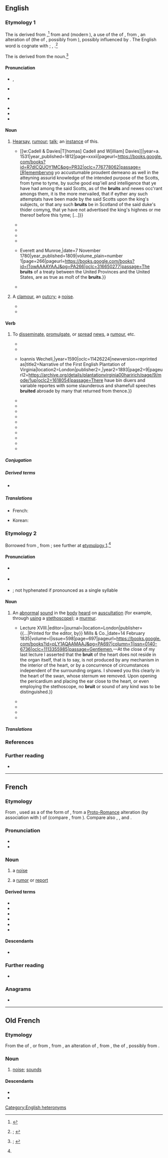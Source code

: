 {{also|brúit|brùit}}
==English==
{{was wotd|2020|August|10}}

===Etymology 1===
{{root|en|ine-pro|*h₁rewg-}}
The {{glossary|noun}} is derived from {{inh|en|enm|bruit|t=commotion, tumult; fame, renown; collective noun for a group of barons}}{{nb...|brewt, brewte, brut, brute, bruyt, bruyte|otherforms=1}},<ref>{{R:MED Online|pos=n|id=MED6204}}</ref> from {{der|en|xno|brut|t=commotion, tumult; noise, sounds; fame, renown; hearsay, rumour; collective noun for a group of barons}} and {{der|en|fro|bruit|t=commotion, tumult; noise, sounds; fame, renown; hearsay, rumour}} (modern {{cog|fr|bruit|t=noise; report, rumour}}), a {{glossary|noun}} use of the {{glossary|past}} {{glossary|participle}} of {{m|fro|bruire|t=to make a noise; to rattle; to roar; to rustle}}, from {{der|en|LL.|brugere}}, an alteration of {{der|en|la|rugīre|t=to roar}} (the {{glossary|present}} {{glossary|active}} {{glossary|infinitive}} of {{m|la|rugiō|t=to bray; to bellow, roar; to rumble}}, possibly from {{der|en|ine-pro|*h₁rewg-|t=to belch; to roar}}), possibly influenced by {{der|en|LL.|bragere|t=to bray}}. The English word is cognate with {{cog|ca|brogir|t=to roar}}; {{cog|pro|bruir}}, {{m|pro|brugir|t=to roar}}.<ref name="OED">{{R:OED Online|pos=n|id=23915|date=December 2016|nodot=1}}; {{R:Lexico|pos=n}}</ref>

The {{glossary|verb}} is derived from the noun.<ref>{{R:OED Online|pos=v|id=23916|date=December 2016|nodot=1}}; {{R:Lexico|pos=v}}</ref>

====Pronunciation====
* {{a|RP}} {{enPR|bro͞ot}}, {{IPA|en|/bɹuːt/}}
* {{audio|en|LL-Q1860 (eng)-I learned some phrases-bruit.wav|Audio (RP)}}
* {{a|GA}} {{IPA|en|/bɹut/}}
* {{audio|en|En-us-brute.ogg|Audio (GA)}}
* {{rhymes|en|uːt|s=1}}
* {{homophones|en|brute}}

====Noun====
{{en-noun|~}}

# {{lb|en|uncountable|archaic}} [[hearsay|Hearsay]], [[rumour#Noun|rumour]]; [[talk#Noun|talk]]; {{lb|en|countable}} an [[instance#Noun|instance]] of this.
#* {{quote-book|en|author=John Galt|authorlink=John Galt (novelist)|quotee={{w|Thomas Wolsey}}|chapter=[Appendix. Book III.] No. V. The Copie of My Lord Cardinall’s L’res, Sent to the [[w:Baron Dacre|Lord Dacre of the Northe]].|title=The Life and Administration of Cardinal Wolsey|location=London|publisher={{...|Printed for}} [[w:Cadell & Davies|T[homas] Cadell and W[illiam] Davies]]|year=a. 1531|year_published=1812|page=xxxii|pageurl=https://books.google.com/books?id=R7dlCQUOY1MC&pg=PR32|oclc=776778062|passage=[R]ememberyng yo{{sup|r}} accustumable proudent demeano{{sup|r}} as well in the atteyning assurid knowledge of the intended purpose of the Scotts, from tyme to tyme, by suche good esp'iell and intelligence that ye have had among the said Scotts, as of the '''bruits''' and newes occ'rant amongs them, it is the more mervailed, that if eyther any such attemptats have been made by the said Scotts upon the king's subjects, or that any such '''bruits''' be in Scotland of the said duke's thider comyng, that ye have not advertised the king's highnes or me thereof before this tyme; [...]}}
#* {{RQ:Shakespeare Henry 6-3|act=IV|scene=vii|page=167|column=1|passage=Brother, we will proclaime you out of hand, / The '''bruit''' thereof will bring you many friends.}}
#* {{RQ:Shakespeare Timon of Athens|act=V|scene=i|page=97|column=1|passage=But yet I loue my Country, and am not / One that reioyces in the common [[wreck|wracke]], / As common '''bruite''' doth put it.}}
#* {{RQ:Bacon Essayes|chapter=Of Vaine-Glory. LIIII.|page=308|passage=Neither can they [vainglorious people] be ''Secret'', and therefore not Effectuall; but according to the ''French'' Prouerbe; ''Beaucoup de Bruit, peu de Fruit'': ''Much '''Bruit''', little Fruit''.}}
#* {{RQ:Richardson Clarissa|volume=III|chapter=Letter XVII. From Mr. Lovelace, in Continuation.|page=104|passage=Common '''bruit'''!—Is virtue to be eſtabliſhed by common '''bruit''' only?—Has her virtue ever been ''proved''?—Who has dared to try her virtue?}}
#* {{quote-book|en|author=John Adams|authorlink=John Adams|chapter=Letter XXXVI|title=Correspondence of the Late President Adams.{{nb...|Originally Published in the Boston Patriot. In a Series of Letters.}}|location=Boston, Mass.|publisher={{...|Printed by}} Everett and Munroe,{{nb...|No. 78, State Street.}}|date=7 November 1780|year_published=1809|volume_plain=number 1|page=266|pageurl=https://books.google.com/books?id=ITowAAAAYAAJ&pg=PA266|oclc=316650277|passage=The '''bruits''' of a treaty between the United Provinces and the United States, are as true as moſt of the '''bruits'''.}}
#* {{quote-book|en|author=Michael Arlen|authorlink=Michael Arlen|chapter=Ep./1/1|title=“Piracy”: A Romantic Chronicle of These Days|location=London|publisher=[[w:William Collins, Sons|W[illiam] Collins Sons & Co.]]|year=1922|oclc=607498|ol=1519647W|passage=And so it had always pleased M. Stutz to expect great things from the dark young man whom he had first seen in his early twenties ; and his expectations had waxed rather than waned on hearing the faint '''bruit''' of the love of Ivor and Virginia—for Virginia, M. Stutz thought, would bring fineness to a point in a man like Ivor Marlay, [...]}}
# {{lb|en|countable|obsolete}} A [[clamour#Noun|clamour]], an [[outcry]]; a [[noise#Noun|noise]].
#* {{RQ:King James Version|Nahum|3|19|url=https://archive.org/stream/Bible1611/Binder1#page/n986/mode/1up|column=2|passage=There is no healing of thy bruiſe: thy wound is grieuous: all that heare the '''bruit''' of thee, ſhall clap the hands ouer thee: for vpon whom hath not thy wickedneſſe paſſed continually?}}
#* {{quote-book|en|author=Thomas Hood|authorlink=Thomas Hood|chapter=The Plea of the Midsummer Fairies|title=The Plea of the Midsummer Fairies, Hero and Leander, Lycus the Centaur, and Other Poems|location=Philadelphia, Pa.|publisher=[[w:Eliakim Littell|E[liakim] Littell]],{{nb...|Chesnut Street}}, and J. Grigg,{{nb...|No. 9, North Fourth Street.}}|year=1827|section=stanza XVI|page=6|pageurl=https://books.google.com/books?id=5skjAAAAMAAJ&pg=PA6|oclc=5209941|passage=[S]ome fresh '''bruit''' / Startled me all aheap!—and soon I saw / The horridest shape that ever raised my awe,— [...]}}

====Verb====
{{en-verb}}

# {{lb|en|transitive|archaic|_|in|_|Britain|current in the|_|US}} To [[disseminate]], [[promulgate]], or [[spread#Verb|spread]] [[news]], a [[rumour#Noun|rumour]], etc.
#* {{RQ:Ovid Golding Metamorphosis|book=2|folio=20|passage=And if it be to be beleued, as '''bruted''' is by fame. / A day did paſſe without the Sunne.}}
#* {{quote-book|en|author=Matthew Parker|authorlink=Matthew Parker|author2=John Strype|authorlink2=John Strype|chapter=[An Appendix to Archbishop Parker’s Life.] Number XI. Articles for the Dioceses, to be Inquired of in the Archbishop’s Metropolitical Visitation.|title=The Life and Acts of Matthew Parker, the First Archbishop of Canterbury in the Reign of [[w:Elizabeth I|Queen Elizabeth]].{{nb...|To which is Added, an Appendix, Containing Various Transcripts of Records, Letters, Instruments, and Other Papers, for the Asserting or Illustrating the foregoing History. In Four Books.}}|location=Oxford, Oxfordshire|publisher=[[w:Oxford University Press|Clarendon Press]]|year=a. 1576|year_published=1821|section=paragraph 22|volume=III|page=32|pageurl=https://books.google.com/books?id=pJRIAAAAMAAJ&pg=PA32|oclc=2430394|passage=Generally, Whether there be [...] any that stubbornly refuse to conform themselves to unity and good religion: any that '''bruiteth''' abroad rumours of the alteration of the same, or otherwise that disturbeth good orders, and the quietnes of Christs Church and Christian congregation.}}
#* {{quote-book|en|author=Thomas Hariot [''i.e.'', {{w|Thomas Harriot}}]|chapter=To the Adventvrers, Favorers, and VVellvvillers of the Enterprise for the Inhabitting and Planting in Virginia|title=A Briefe and True Report of the New Found Land of Virginia,{{nb...|of the Commodities and of the Nature and Manners of the Naturall Inhabitants. Discouered by the English Colony there Seated by Sir Richard Greinulle Knight. In the Yeere 1585. Which Remained vnder the Gouernement of Twelue Monethes, at the Speciall Charge and Direction of the Honourable Sir Walter Raleigh Knight Lord Warden of the Stanneries who therein hath beene fauoured and Authorised by Her Maiestie and Her Letters Patents: This Fore Book is Made in English by Thomas Hariot Seruantt to the abouenamed Sir Walter, a Member of the Colony, and there Imployed in Discouering.}}|location=Frankfurt am Main|publisher={{...|Typis}} Ioannis Wecheli,{{nb...|svmtibvs vero Theodori de Bry}}|year=1590|oclc=11426224|newversion=reprinted as|title2=Narrative of the First English Plantation of Virginia{{nb...|by Thomas Hariot: First Printed at London in 1588, now Reproduced after De Bry’s Illustrated Edition Printed at Frankfort in 1590, the Illustrations having been Designed in Virginia in 1585 by John White}}|location2=London|publisher2={{w|Bernard Quaritch}},{{nb...|15 Piccadilly, W.}}|year2=1893|page2=9|pageurl2=https://archive.org/details/plantationvirginia00haririch/page/9/mode/1up|oclc2=1618054|passage=There haue bin diuers and variable reportes with some slaunderous and shamefull speeches '''bruited''' abroade by many that returned from thence.}}
#* {{RQ:Shakespeare Hamlet Q1-2|version=Q2|act=I|scene=ii|url=https://books.google.com/books?id=jtBcAAAAcAAJ&pg=PP15|lines=127–128|passage=And the Kings rowſe the heauen shall '''brute''' againe, / Reſpeaking earthly thunder; [...]}}
#* {{quote-journal|en|title=Character of an Ex-sheriff|magazine=The Rambler’s Magazine; or, Fashionable Emporium of Polite Literature,{{nb...|the Fine Arts—Politics—Theatrical Excellencies—Wit—Humour—Genius—Taste—Gallantry—and All the Gay Variety of Supreme Bon Ton.}}|location=London|publisher=[[w:William Benbow|[William] Benbow]],{{nb...|printer, Byron’s Head, Castle Street, Leicester Square.}}|date=1 September 1822|volume=I|issue=IX|page=413|pageurl=https://books.google.com/books?id=r103AAAAMAAJ&pg=PA413|oclc=40637333|passage=Even his amours he '''bruits''' forth to the public, to the delight of every pot-boy.}}
#* {{RQ:Dickens Barnaby Rudge|volume=II|chapter=33|page=128|passage=As he took John Willet's view of the matter in regard to the propriety of not '''bruiting''' the tale abroad, unless the spirit should appear to him again, in which case it would be necessary to take immediate counsel with the clergyman, it was solemnly resolved that it should be hushed up and kept quiet.}}
#* {{quote-book|en|author=Herodotus|authorlink=Herodotus|chapter=The Sixth Book of the History of Herodotus, Entitled Erato|translators={{w|George Rawlinson}}, assisted by Henry Rawlinson and [[w:John Gardner Wilkinson|J[ohn] G[ardner] Wilkinson]]|title=[[w:Histories (Herodotus)|The History of Herodotus.{{nb...|A New English Version, Edited with Copious Notes and Appendices, Illustrating the History and Geography of Herodotus, from the Most Recent Sources of Information; and Embodying the Chief Results, Historical and Ethnographical, which have been Obtained in the Progress of Cuneiform and Hieroglyphical Discovery. [...]}} In Four Volumes]]|location=London|publisher=[[w:John Murray (publisher)|John Murray]],{{nb...|Albemarle Street.}}|year=1859|volume=III|section=paragraph 64|page=458|pageurl=https://books.google.com/books?id=FosCAAAAQAAJ&pg=PA458|oclc=960879497|passage=In course of time [[w:Ariston of Sparta|Ariston]] died; and {{w|Demaratus}} received the kingdom: but it was fated, as it seems, that these words, when '''bruited''' abroad, should strip him of his sovereignty.}}
#* {{RQ:Orczy Elusive Pimpernel|chapter=Time—Place—Conditions|page=121|passage=What need to '''bruit''' our pleasant quarrel abroad? You will like the weapons, sir, and you shall have your own choice from the pair&nbsp;… You are a fine fencer, I feel sure&nbsp;…}}
#* {{quote-book|en|author=Ovid|authorlink=Ovid|chapter=&#91;[[w:Amores (Ovid)|The Amores]].&#93; Book the Third.|translator={{w|Grant Showerman}}|editors=[[w:Thomas Ethelbert Page|T[homas] E[thelbert] Page]] and [[w:W. H. D. Rouse|W[illiam] H[enry] D[enham] Rouse]]|title={{w|Heroides}} and Amores{{nb...|With an English Translation}}|series={{w|Loeb Classical Library}}|seriesvolume=41|location=London|publisher=[[w:Heinemann (publisher)|William Heinemann]]; New York, N.Y.: [[w:Macmillan Inc|The Macmillan Company]]|year=1914|section=section I|page=445|pageurl=https://archive.org/details/heroidesamores00ovid/page/445/mode/1up|oclc=685374|passage=Thou art not ware, but thou art tossed on the tongues of all the city, casting away all shame, thou '''bruitest''' abroad thy deeds.}}
#* {{quote-book|en|author=Marvin Kaye|authorlink=Marvin Kaye|chapter=20|chapterurl=https://books.google.com/books?id=fGq_AwAAQBAJ&pg=PT119|title=The Grand Ole Opry Murders|series=A Hilary Quayle Mystery|seriesvolume=2|location=London|publisher=Head of Zeus|year=1974|year_published=2014|isbn=978-1-78408-638-1|passage=TV news shows had been '''bruiting''' the Boulder case, too; as a result, the atmosphere in the press section that night was knife-keen.}}
#* {{quote-book|en|author=Don DeLillo|authorlink=Don DeLillo|title=[[w:Underworld (DeLillo novel)|Underworld]]|edition=1st trade paperback|location=New York, N.Y.|publisher=[[w:Charles Scribner's Sons|Scribner]]|year=1997|year_published=2003|page=421|pageurl=https://books.google.com/books?id=m0oRCgAAQBAJ&pg=PA421|isbn=978-0-684-84815-0|passage=Paranoid. Now he knew what it meant, this word that was bandied and '''bruited''' so easily, and he sensed the connections being made around him, [...]}}
#* {{quote-web|en|author=Darren Murph|title=China’s Maglev Trains to Hit 1,000km/h in Three Years,{{nb...|Doc Brown to Finally Get 1985 Squared Away}}|archiveurl=https://web.archive.org/web/20200810111610/https://www.engadget.com/2010-08-04-chinas-maglev-trains-to-hit-1-000kph-in-three-years-doc-brown.html|archivedate=10 August 2020|work={{w|Engadget}}|date=4 August 2010|passage=[I]t's '''bruited''' that the tunnel would cost "10 to 20 million yuan ($2.95 million) more than the current high speed railway for ''each kilometer''." Pony up, taxpayers!}}
#* {{quote-book|en|author=Marie Arana|authorlink=Marie Arana|chapter=Man of Difficulties|title=Bolívar: American Liberator|location=New York, N.Y.|publisher={{w|Simon & Schuster}}|year=2013|page=388|pageurl=https://books.google.com/books?id=SnZj6v_gJPAC&pg=PA388|isbn=978-1-4391-1019-5|passage='''Bruiting''' about this notion of a "monarchical project," the Englishman persuaded himself that [[w:Simón Bolívar|[Simón] Bolívar]] himself aspired to such a model.}}

=====Conjugation=====
{{en-conj-simple}}

=====Derived terms=====
* {{l|en|bruiter}} {{qualifier|archaic}}

=====Translations=====
{{trans-top|to disseminate, promulgate, or spread news, a rumour, etc.}}
* French: {{t+|fr|ébruiter}}
{{trans-mid}}
* Korean: {{t|ko|퍼뜨리다}}
{{trans-bottom}}

===Etymology 2===
Borrowed from {{bor|en|fr|bruit|t=noise; report, rumour}}, from {{der|en|fro|bruit|t=noise; sounds}}; see further at [[#Etymology 1|etymology 1]].<ref name="OED"/>

====Pronunciation====
* {{a|RP}} {{IPA|en|/ˈbɹuːi/|/bɹuːˈiː/|/bɹuːt/}}
* {{a|GA}} {{IPA|en|/ˈbɹui/|/bɹuˈi/|/bɹut/}}
* {{hyphenation|en|bru|it}}; not hyphenated if pronounced as a single syllable

====Noun====
{{en-noun}}

# {{lb|en|medicine}} An [[abnormal]] [[sound#Noun|sound]] in the [[body]] [[hear]]d on [[auscultation]] (for example, through [[use#Verb|using]] a [[stethoscope]]); a [[murmur#Noun|murmur]]. {{defdate|from 19th c.}}
#* {{quote-journal|en|author=F[rançois] Magendie|authorlink=François Magendie|title=Physiology. Lectures on the Physical Conditions of the Tissues of the Body, as Applied to the Explanation of the Vital Phenomena. {{...|Delivered at the College of France in 1834. By F. Magendie, Professor of Physiology and Medicine in the College.}} Lecture XVIII.|editor={{w|Thomas Wakley}}|journal={{w|The Lancet}}|location=London|publisher={{...|Printed for the editor, by}} Mills & Co.,{{nb...|Bolt-Court, Fleet-Street.}}|date=14 February 1835|volume=I|issue=598|page=697|pageurl=https://books.google.com/books?id=pLY1AQAAMAAJ&pg=PA697|column=1|issn=0140-6736|oclc=1113355985|passage=Gentlemen,—At the close of my last lecture I asserted that the '''bruit''' of the heart does not reside in the organ itself, that is to say, is not produced by any mechanism in the interior of the heart, or by a concurrence of circumstances independent of the surrounding organs. I showed you this clearly in the heart of the swan, whose sternum we removed. Upon opening the pericardium and placing the ear close to the heart, or even employing the stethoscope, no '''bruit''' or sound of any kind was to be distinguished.}}
#* {{quote-journal|en|title=Researches on the Cause of the Abnormal Auscultatory Sounds in the Large Arteries, &c. By M. Beau.|editors=[[w:James Johnson (surgeon)|James Johnson]] and Henry James Johnson|journal=The Medico-chirurgical Review, and Journal of Practical Medicine|location=London|publisher=S. Highley,{{nb...|32, Fleet Street, reprinted in New York, by Mr. Wood.}}|date=1 October 1838|volume=29 (New Series)|issue=18|page=572|pageurl=https://books.google.com/books?id=I-cEAAAAQAAJ&pg=RA2-PA572|column=1|oclc=659155566|passage=Besides chlorosis, there are several analogous affections, especially such as proceed from large losses of blood, in which the arterial '''bruits''' are generally very distinctly perceptible. In all these cases the existence of the '''bruits''' coincides with a more than ordinary fulness of the pulse: when this ceases, the '''bruits''' become invariably less and less manifest. [Translated from the ''Archives Generales de Medecine''.]}}
#* {{quote-journal|en|title=The Seat of the So-called Anæmic Bruit of the Cardiac Base|editor=I[saac] Minis Hays|journal={{w|The American Journal of the Medical Sciences}}|location=Philadelphia, Pa.|publisher=[[w:Henry Charles Lea|Henry C[harles] Lea]]|month=October|year=1879|volume=LXXVIII (New Series)|issue=CLVI|page=565|pageurl=https://books.google.com/books?id=QPFGAQAAMAAJ&pg=PA565|issn=0002-9629|oclc=192112627|passage=The '''bruit''' in the pulmonary artery is always accompanied by the jugular '''bruit'''. In cases where the mitral valve is affected, we are sure to meet with two other '''bruits''': one of which is in the pulmonary artery, and the other in the jugular veins. [Summarized from the ''London Medical Record'', 15 June 1879.]}}
#* {{quote-book|en|author=William Likoff|author2=John H. Davie|chapter=The Normal Heart|editor=Franklin C[arl] Massey|title=Clinical Cardiology|location=Baltimore, Md.|publisher=[[w:Lippincott Williams & Wilkins|The Williams & Wilkins Company]]|year=1953|page=111|pageurl=https://books.google.com.sg/books?id=CMcwt1RiC8QC&pg=PA111|oclc=2904503|passage=The recognition and designation of a murmur as functional is a frontal challenge, for there is no absolute means of proof. The '''bruit''' is located most commonly at the pulmonic area, is of faint intensity, and uniform pitch.}}
#* {{quote-book|en|author=Barbara Aehlert|chapter=Atrial Rhythms|title=ECGs Made Easy|edition=5th|location=St. Louis, Mo.|publisher={{w|Elsevier}} [[w:Mosby (imprint)|Mosby]]|year=2013|page=117|pageurl=https://books.google.com/books?id=jg9qBgAAQBAJ&pg=PA117|column=1|isbn=978-0-323-17057-4|passage=Check for carotid '''bruits''' by listening to each carotid artery with a stethoscope. A '''bruit''' is a blowing or rushing sound that is created by the turbulence within the vessel. If a '''bruit''' is heard, do not perform this procedure.}}

=====Translations=====
{{trans-top|abnormal sound heard on auscultation}}
{{trans-mid}}
{{trans-bottom}}

===References===
<references />

===Further reading===
* {{pedia}}

[[Category:English heteronyms]]

----

==French==

===Etymology===
{{root|fr|ine-pro|*h₁rewg-}}
From {{inh|fr|fro|bruit}}, used as a {{glossary|noun}} of the {{glossary|past}} {{glossary|participle}} form of {{m|fro|bruire|t=to roar}}, from a [[w:Proto-Romance language|Proto-Romance]] alteration (by association with {{m|fro|braire|t=to bray; to cry out, shout out}}) of {{inh|fr|la|rugītus|t=brayed; bellowed, roared; rumbled}} (compare {{inh|fr|VL.|*brugitus}}, from {{inh|fr|la|*brūgere}}). Compare also {{cog|es|ruido}}, {{cog|pt|ruído}}, and {{m+|fr|rut}}.

===Pronunciation===
* {{fr-IPA}}
* {{audio|fr|Fr-bruit.ogg|audio}}

===Noun===
{{fr-noun|m}}

# a [[noise#Noun|noise]]
#: {{syn|fr|hélas|q1=Louisiana}}
# a [[rumor#Noun|rumor]] or [[report#Noun|report]]

====Derived terms====
* {{l|fr|à bas bruit}}
* {{l|fr|bruit de couloir}}
* {{l|fr|bruitage}}
* {{l|fr|bruiteur}}
* {{l|fr|faire du bruit}}
* {{l|fr|faire grand bruit}}

====Descendants====
* {{desc|en|bruit|bor=1}}

===Further reading===
* {{R:TLFi}}

===Anagrams===
* {{anagrams|fr|a=birtu|tribu}}

----

==Old French==

===Etymology===
{{root|fro|ine-pro|*h₁rewg-}}
From the {{glossary|past}} {{glossary|participle}} of {{m|fro|bruire|t=to roar}}, or from {{inh|fro|VL.|*brūgitus}}, from {{inh|fro|la|*brūgere}}, an alteration of {{inh|fro|la||rugītus|t=brayed; bellowed, roared; rumbled}}, from {{m|la|rugīre}}, the {{glossary|present}} {{glossary|active}} {{glossary|infinitive}} of {{m|la|rugiō|t=to bray; to bellow, roar; to rumble}}, possibly from {{der|fro|ine-pro|*h₁rewg-|t=to belch; to roar}}.

===Noun===
{{fro-noun|m}}

# [[noise#Noun|noise]]; [[sound#Noun|sounds]]
#: {{syn|fro|noise}}

====Descendants====
* {{desc|en|bruit|bor=1}}
* {{desc|fr|bruit}}